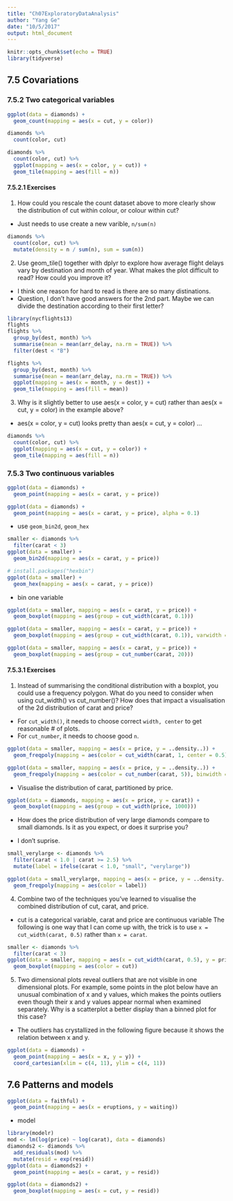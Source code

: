 ```yaml
---
title: "Ch07ExploratoryDataAnalysis"
author: "Yang Ge"
date: "10/5/2017"
output: html_document
---
```


```r
knitr::opts_chunk$set(echo = TRUE)
library(tidyverse)
```

## 7.5 Covariations

### 7.5.2 Two categorical variables

```r
ggplot(data = diamonds) +
  geom_count(mapping = aes(x = cut, y = color))
```
```r
diamonds %>%
  count(color, cut)

diamonds %>%
  count(color, cut) %>%
  ggplot(mapping = aes(x = color, y = cut)) +
  geom_tile(mapping = aes(fill = n))

```

#### 7.5.2.1 Exercises

1. How could you rescale the count dataset above to more clearly show the
    distribution of cut within colour, or colour within cut?

* Just needs to use create a new varible, `n/sum(n)`

```r
diamonds %>%
  count(color, cut) %>%
  mutate(density = n / sum(n), sum = sum(n))
```

2. Use geom_tile() together with dplyr to explore how average flight delays 
   vary by destination and month of year. What makes the plot difficult to read?
   How could you improve it?
   
* I think one reason for hard to read is there are so many distinations.
* Question, I don't have good answers for the 2nd part. Maybe we can divide the destination
  according to their first letter?

```r
library(nycflights13)
flights
flights %>%
  group_by(dest, month) %>%
  summarise(mean = mean(arr_delay, na.rm = TRUE)) %>%
  filter(dest < "B")

flights %>%
  group_by(dest, month) %>%
  summarise(mean = mean(arr_delay, na.rm = TRUE)) %>%
  ggplot(mapping = aes(x = month, y = dest)) +
  geom_tile(mapping = aes(fill = mean))
```

3. Why is it slightly better to use aes(x = color, y = cut) rather than
    aes(x = cut, y = color) in the example above?
    
* aes(x = color, y = cut) looks pretty than aes(x = cut, y = color) ...

```r
diamonds %>%
  count(color, cut) %>%
  ggplot(mapping = aes(x = cut, y = color)) +
  geom_tile(mapping = aes(fill = n))
```

### 7.5.3 Two continuous variables

```r
ggplot(data = diamonds) +
  geom_point(mapping = aes(x = carat, y = price))
```

```r
ggplot(data = diamonds) +
  geom_point(mapping = aes(x = carat, y = price), alpha = 0.1)
```

* use `geom_bin2d`, `geom_hex`

```r
smaller <- diamonds %>%
  filter(carat < 3)
ggplot(data = smaller) +
  geom_bin2d(mapping = aes(x = carat, y = price))

# install.packages("hexbin")
ggplot(data = smaller) +
  geom_hex(mapping = aes(x = carat, y = price))

```

* bin one variable

```r
ggplot(data = smaller, mapping = aes(x = carat, y = price)) +
  geom_boxplot(mapping = aes(group = cut_width(carat, 0.1)))

ggplot(data = smaller, mapping = aes(x = carat, y = price)) +
  geom_boxplot(mapping = aes(group = cut_width(carat, 0.1)), varwidth = TRUE)

ggplot(data = smaller, mapping = aes(x = carat, y = price)) +
  geom_boxplot(mapping = aes(group = cut_number(carat, 20)))
```

#### 7.5.3.1 Exercises

1. Instead of summarising the conditional distribution with a boxplot,
  you could use a frequency polygon. What do you need to consider when
  using cut_width() vs cut_number()? How does that impact a visualisation
  of the 2d distribution of carat and price?

* For `cut_width()`, it needs to choose correct `width, center` to get reasonable # of plots.
* For `cut_number`, it needs to choose good `n`.

```r
ggplot(data = smaller, mapping = aes(x = price, y = ..density..)) +
  geom_freqpoly(mapping = aes(color = cut_width(carat, 1, center = 0.5)), binwidth = 500)

ggplot(data = smaller, mapping = aes(x = price, y = ..density..)) +
  geom_freqpoly(mapping = aes(color = cut_number(carat, 5)), binwidth = 500)

```

* Visualise the distribution of carat, partitioned by price.

```r
ggplot(data = diamonds, mapping = aes(x = price, y = carat)) +
  geom_boxplot(mapping = aes(group = cut_width(price, 1000)))
```

* How does the price distribution of very large diamonds compare to small diamonds.
  Is it as you expect, or does it surprise you?
  
* I don't suprise.

```r
small_verylarge <- diamonds %>%
  filter(carat < 1.0 | carat >= 2.5) %>%
  mutate(label = ifelse(carat < 1.0, "small", "verylarge"))

ggplot(data = small_verylarge, mapping = aes(x = price, y = ..density..)) +
  geom_freqpoly(mapping = aes(color = label))
```

4. Combine two of the techniques you’ve learned to visualise the combined distribution of cut, carat, and price.

* cut is a categorical variable, carat and price are continuous variable
  The following is one way that I can come up with, the trick is to use `x = cut_width(carat, 0.5)` rather
  than `x = carat`.

```r
smaller <- diamonds %>%
  filter(carat < 3)
ggplot(data = smaller, mapping = aes(x = cut_width(carat, 0.5), y = price, color = cut)) +
  geom_boxplot(mapping = aes(color = cut))
```

5. Two dimensional plots reveal outliers that are not visible in one dimensional plots. For example,
    some points in the plot below have an unusual combination of x and y values, which makes the points
    outliers even though their x and y values appear normal when examined separately.
    Why is a scatterplot a better display than a binned plot for this case?

* The outliers has crystallized in the following figure because it shows the relation between x and y.

```r
ggplot(data = diamonds) +
  geom_point(mapping = aes(x = x, y = y)) +
  coord_cartesian(xlim = c(4, 11), ylim = c(4, 11))
```

## 7.6 Patterns and models

```r
ggplot(data = faithful) +
  geom_point(mapping = aes(x = eruptions, y = waiting))
```

* model

```r
library(modelr)
mod <- lm(log(price) ~ log(carat), data = diamonds)
diamonds2 <- diamonds %>%
  add_residuals(mod) %>%
  mutate(resid = exp(resid))
ggplot(data = diamonds2) +
  geom_point(mapping = aes(x = carat, y = resid))
```

```r
ggplot(data = diamonds2) +
  geom_boxplot(mapping = aes(x = cut, y = resid))
```

